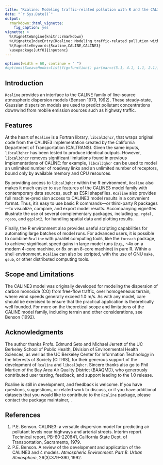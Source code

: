 ```yaml
---
title: "Rcaline: Modeling traffic-related pollution with R and the CALINE3 dispersion model"
date: "`r Sys.Date()`"
output:
  rmarkdown::html_vignette:
    fig_caption: yes
vignette: >
  %\VignetteEngine{knitr::rmarkdown}
  %\VignetteIndexEntry{Rcaline: Modeling traffic-related pollution with R and the CALINE3 dispersion model}
  %\VignetteKeywords{Rcaline,CALINE,CALINE3}
  \usepackage[utf8]{inputenc}
---
```


```r
options(width = 60, continue = " ")
#options(SweaveHooks=list(fig=function() par(mar=c(5.1, 4.1, 1.1, 2.1))))
```

## Introduction

`Rcaline` provides an interface to the CALINE family of line-source atmospheric dispersion models (Benson 1979, 1992). These steady-state, Gaussian dispersion models are used to predict pollutant concentrations downwind from mobile emission sources such as highway traffic.

## Features

At the heart of `Rcaline` is a Fortran library, `libcal3qhcr`, that wraps original code from the CALINE3 implementation created by the California Department of Transportation (CALTRANS). Given the same inputs, `libcal3qhcr` has been tested to produce identical outputs. However, `libcal3qhcr` removes significant limitations found in previous implementations of CALINE: for example, `libcal3qhcr` can be used to model an unlimited number of roadway links and an unlimited number of receptors, bound only by available memory and CPU resources.

By providing access to `libcal3qhcr` within the R environment, `Rcaline` also makes it much easier to use features of the CALINE3 model family with contemporary data sources, such as ESRI shapefiles. `Rcaline` also provides full machine-precision access to CALINE3 model results in a convenient format. Thus, it's easy to use basic R commands---or third-party R packages---to visualize, compare, and export model results. Accompanying vignettes illustrate the use of several complementary packages, including `sp`, `rgdal`, `rgeos`, and `ggplot2`, for handling spatial data and plotting results.

Finally, the R environment also provides useful scripting capabilities for automating large batches of model runs. For advanced users, it is possible to combine `Rcaline` with parallel computing tools, like the `foreach` package, to achieve significant speed gains in large model runs (e.g., ~4x on a modern 4-core machine, or 8x on an 8-core machine) in pure R. Within a shell environment, `Rcaline` can also be scripted, with the use of GNU `make`, `qsub`, or other distributed computing tools.

## Scope and Limitations

The CALINE3 model was originally developed for modeling the dispersion of carbon monoxide (CO) from free-flow traffic, over homogeneous terrain, where wind speeds generally exceed 1.0 m/s. As with any model, care should be exercised to ensure that the practical application is theoretically well founded. For more on the theoretical scope and limitations of the CALINE model family, including terrain and other considerations, see Benson (1992).

## Acknowledgments

The author thanks Profs. Edmund Seto and Michael Jerrett of the UC Berkeley School of Public Health, Division of Environmental Health Sciences, as well as the UC Berkeley Center for Information Technology in the Interests of Society (CITRIS), for their generous support of the development of `Rcaline` and `libcal3qhcr`. Sincere thanks also go to Phil Martien of the Bay Area Air Quality District (BAAQMD), who generously contributed user testing, feedback, and support leading to the 1.0 release.

Rcaline is still in development, and feedback is welcome. If you have questions, suggestions, or related work to discuss, or if you have additional datasets that you would like to contribute to the `Rcaline` package, please contact the package maintainer, \href{mailto:dholstius@baaqmd.gov}{dholstius@baaqmd.gov}.

## References

1. P.E. Benson. CALINE3: a versatile dispersion model for predicting air pollutant levels near highways and arterial streets. Interim report. Technical report, PB-80-220841, California State Dept. of Transportation, Sacramento, 1979.
2. P.E. Benson. A review of the development and application of the CALINE3 and 4 models. *Atmospheric Environment. Part B. Urban Atmosphere*, 26(3):379–390, 1992.
